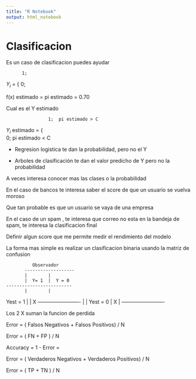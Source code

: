 ```yaml
---
title: "R Notebook"
output: html_notebook
---
```


Clasificacion
=============

Es un caso de clasificacion puedes ayudar 

          1;
$Y_i$ = {
          0;

f(x) estimado = pi estimado  = 0.70

Cual es el Y estimado

                    1;  pi estimado > C
$Y_i$ estimado  = {      
                    0;  pi estimado < C
                    
                    
- Regresion logistica te dan la probabilidad, pero no el Y

- Arboles de clasificación te dan el valor predicho de Y pero no la probabilidad

A veces interesa conocer mas las clases o la probabilidad

En el caso de bancos te interesa saber el score de que un usuario se vuelva moroso

Que tan probable es que un usuario se vaya de una empresa

En el caso de un spam , te interesa que correo no esta en la bandeja de spam, te interesa la clasificacion final


Definir algun score que me permite medir el rendimiento del modelo 

La forma mas simple es realizar un clasificacion binaria usando la matriz de confusion

              Observador
           -------------------
           |        |
           |  Y= 1  |  Y = 0
    -------------------------
           |        |
  Yest = 1 |        |   X
    -------------------------
           |        |
  Yest = 0 |   X    |
    -------------------------
    
Los 2 X suman la funcion de perdida


Error = ( Falsos Negativos + Falsos Positivos) / N

Error = ( FN + FP ) / N


Accuracy = 1 - Error   = 

Error = ( Verdaderos Negativos + Verdaderos Positivos) / N

Error = ( TP + TN ) / N









